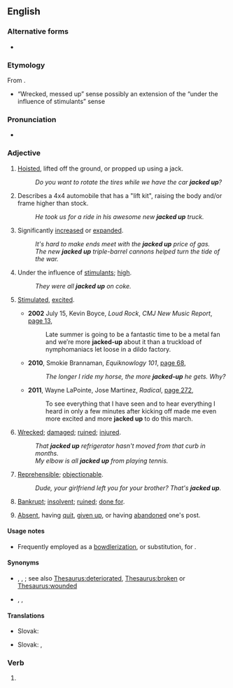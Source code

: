 {{also|jack up}}
==English==

===Alternative forms===
* {{l|en|jacked-up}}

===Etymology===
From {{m|en|jack||raise with a jack}}.
* “Wrecked, messed up” sense possibly an extension of the “under the influence of stimulants” sense

===Pronunciation===
* {{audio|en|EN-AU ck1 jacked up.ogg|Audio (AU)}}

===Adjective===
{{en-adj}}

# [[hoist|Hoisted]], lifted off the ground, or propped up using a jack.
#: ''Do you want to rotate the tires while we have the car '''jacked up'''?''
# {{lb|en|slang|automotive}} Describes a 4x4 automobile that has a "lift kit", raising the body and/or frame higher than stock.
#: ''He took us for a ride in his awesome new '''jacked up''' truck.''
# {{lb|en|informal}} Significantly [[increased]] or [[expanded]].
#: ''It's hard to make ends meet with the '''jacked up''' price of gas.''
#: ''The new '''jacked up''' triple-barrel cannons helped turn the tide of the war.''
# {{lb|en|slang}} Under the influence of [[stimulant]]s; [[high]].
#: ''They were all '''jacked up''' on coke.''
# {{lb|en|slang}} [[stimulated|Stimulated]], [[excited]].
#* '''2002''' July 15, Kevin Boyce, ''Loud Rock'', ''CMJ New Music Report'', [http://books.google.com.au/books?id=hYRXLumVhOcC&pg=PA10-IA3&dq=%22more|most+jacked+up%22+-intitle:%22%22+-inauthor:%22%22&hl=en&sa=X&ei=PrCOT66SNIOjiAej4N3gDA&redir_esc=y#v=onepage&q=%22more|most%20jacked%20up%22%20-intitle%3A%22%22%20-inauthor%3A%22%22&f=false page 13],
#*: Late summer is going to be a fantastic time to be a metal fan and we′re more '''jacked-up''' about it than a truckload of nymphomaniacs let loose in a dildo factory.
#* '''2010''', Smokie Brannaman, ''Equiknowlogy 101'', [http://books.google.com.au/books?id=de7l1FTo2BUC&pg=PA68&dq=%22more|most+jacked+up%22+-intitle:%22%22+-inauthor:%22%22&hl=en&sa=X&ei=PrCOT66SNIOjiAej4N3gDA&redir_esc=y#v=onepage&q=%22more|most%20jacked%20up%22%20-intitle%3A%22%22%20-inauthor%3A%22%22&f=false page 68],
#*: ''The longer I ride my horse, the more '''jacked-up''' he gets. Why?''
#* '''2011''', Wayne LaPointe, Jose Martinez, ''Radical'', [http://books.google.com.au/books?id=_ARkq9Y5G0cC&pg=PA272&dq=%22more|most+jacked+up%22+-intitle:%22%22+-inauthor:%22%22&hl=en&sa=X&ei=PrCOT66SNIOjiAej4N3gDA&redir_esc=y#v=onepage&q=%22more|most%20jacked%20up%22%20-intitle%3A%22%22%20-inauthor%3A%22%22&f=false page 272],
#*: To see everything that I have seen and to hear everything I heard in only a few minutes after kicking off made me even more excited and more '''jacked up''' to do this march.
# {{lb|en|slang}} [[wrecked|Wrecked]]; [[damaged]]; [[ruined]]; [[injured]].
#: ''That '''jacked up''' refrigerator hasn't moved from that curb in months.''
#: ''My elbow is all '''jacked up''' from playing tennis.''
# {{lb|en|slang}} [[reprehensible|Reprehensible]]; [[objectionable]].
#: ''Dude, your girlfriend left you for your brother? That's '''jacked up'''.''
# {{lb|en|obsolete|dialect|West England|and|Australia}} [[bankrupt|Bankrupt]]; [[insolvent]]; [[ruined]]; [[done for]].
# {{lb|en|obsolete|dialect|West England|and|Australia}} [[absent|Absent]], having [[quit]], [[give up|given up]], or having [[abandon]]ed one's post.

====Usage notes====
* Frequently employed as a [[bowdlerization]], or substitution, for {{m|en|fucked up}}.

====Synonyms====
* {{sense|wrecked, damaged}} {{l|en|screwed up}}, {{l|en|messed up}}, {{l|en|fucked up}}; see also [[Thesaurus:deteriorated]], [[Thesaurus:broken]] or [[Thesaurus:wounded]]
* {{sense|reprehensible, objectionable}} {{l|en|screwed up}}, {{l|en|messed up}}, {{l|en|fucked up}}

====Translations====
{{trans-top|increased or expanded}}
* Slovak: {{t|sk|nafúknutý|m}}
{{trans-mid}}
{{trans-bottom}}

{{trans-top|wrecked, damaged}}
* Slovak: {{t|sk|dosratý|m}}, {{t|sk|dodrbaný|m}}
{{trans-mid}}
{{trans-bottom}}

===Verb===
{{head|en|verb}}

# {{en-past of|jack up}}